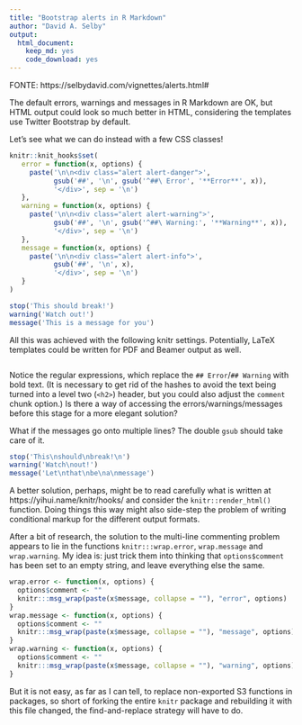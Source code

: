 ```yaml
---
title: "Bootstrap alerts in R Markdown"
author: "David A. Selby"
output:
  html_document:
    keep_md: yes
    code_download: yes
---
```


FONTE: https://selbydavid.com/vignettes/alerts.html#

The default errors, warnings and messages in R Markdown are OK, but HTML output could look so much better in HTML, considering the templates use Twitter Bootstrap by default.

Let's see what we can do instead with a few CSS classes!

```r
knitr::knit_hooks$set(
   error = function(x, options) {
     paste('\n\n<div class="alert alert-danger">',
           gsub('##', '\n', gsub('^##\ Error', '**Error**', x)),
           '</div>', sep = '\n')
   },
   warning = function(x, options) {
     paste('\n\n<div class="alert alert-warning">',
           gsub('##', '\n', gsub('^##\ Warning:', '**Warning**', x)),
           '</div>', sep = '\n')
   },
   message = function(x, options) {
     paste('\n\n<div class="alert alert-info">',
           gsub('##', '\n', x),
           '</div>', sep = '\n')
   }
)
```

```r
stop('This should break!')
warning('Watch out!')
message('This is a message for you')
```

All this was achieved with the following knitr settings. Potentially, LaTeX templates could be written for PDF and Beamer output as well.

```r
```

Notice the regular expressions, which replace the `## Error`/`## Warning` with bold text. (It is necessary to get rid of the hashes to avoid the text being turned into a level two (`<h2>`) header, but you could also adjust the `comment` chunk option.)
Is there a way of accessing the errors/warnings/messages before this stage for a more elegant solution?

What if the messages go onto multiple lines? The double `gsub` should take care of it.

```r
stop('This\nshould\nbreak!\n')
warning('Watch\nout!')
message('Let\nthat\nbe\na\nmessage')
```

A better solution, perhaps, might be to read carefully what is written at https://yihui.name/knitr/hooks/ and consider the `knitr::render_html()` function.
Doing things this way might also side-step the problem of writing conditional markup for the different output formats.

After a bit of research, the solution to the multi-line commenting problem appears to lie in the functions `knitr:::wrap.error`, `wrap.message` and `wrap.warning`. My idea is: just trick them into thinking that `options$comment` has been set to an empty string, and leave everything else the same.

```r
wrap.error <- function(x, options) {
  options$comment <- ""
  knitr:::msg_wrap(paste(x$message, collapse = ""), "error", options)
}
wrap.message <- function(x, options) {
  options$comment <- ""
  knitr:::msg_wrap(paste(x$message, collapse = ""), "message", options)
}
wrap.warning <- function(x, options) {
  options$comment <- ""
  knitr:::msg_wrap(paste(x$message, collapse = ""), "warning", options)
}
```

But it is not easy, as far as I can tell, to replace non-exported S3 functions in packages, so short of forking the entire `knitr` package and rebuilding it with this file changed, the find-and-replace strategy will have to do.
